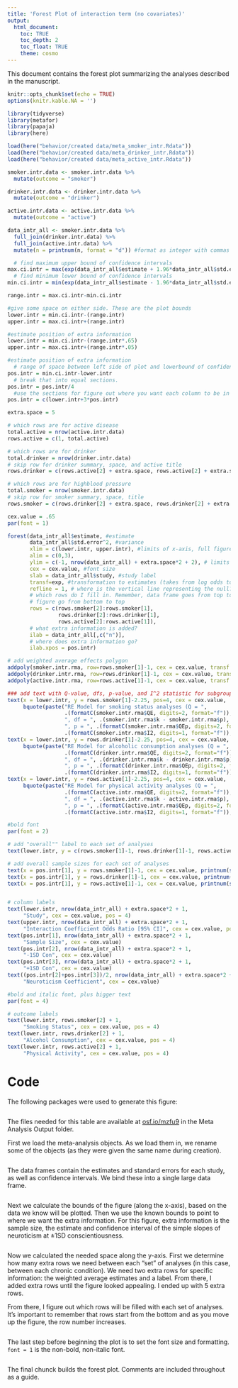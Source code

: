```yaml
---
title: 'Forest Plot of interaction term (no covariates)'
output: 
  html_document:
    toc: TRUE
    toc_depth: 2
    toc_float: TRUE
    theme: cosmo
---
```


This document contains the forest plot summarizing the analyses described in the manuscript. 

```r
knitr::opts_chunk$set(echo = TRUE)
options(knitr.kable.NA = '')
```

```r
library(tidyverse)
library(metafor)
library(papaja)
library(here)
```

```r
load(here("behavior/created data/meta_smoker_intr.Rdata"))
load(here("behavior/created data/meta_drinker_intr.Rdata"))
load(here("behavior/created data/meta_active_intr.Rdata"))
```

```r
smoker.intr.data <- smoker.intr.data %>%
  mutate(outcome = "smoker")

drinker.intr.data <- drinker.intr.data %>%
  mutate(outcome = "drinker")

active.intr.data <- active.intr.data %>%
  mutate(outcome = "active")

data_intr_all <- smoker.intr.data %>%
  full_join(drinker.intr.data) %>%
  full_join(active.intr.data) %>%
  mutate(n = printnum(n, format = "d")) #format as integer with commas
```

```r
  # find maximum upper bound of confidence intervals
max.ci.intr = max(exp(data_intr_all$estimate + 1.96*data_intr_all$std.error))
  # find minimum lower bound of confidence intervals
min.ci.intr = min(exp(data_intr_all$estimate - 1.96*data_intr_all$std.error))

range.intr = max.ci.intr-min.ci.intr

#give some space on either side. These are the plot bounds
lower.intr = min.ci.intr-(range.intr) 
upper.intr = max.ci.intr+(range.intr)

#estimate position of extra information
lower.intr = min.ci.intr-(range.intr*.65)
upper.intr = max.ci.intr+(range.intr*.05)

#estimate position of extra information
  # range of space between left side of plot and lowerbound of confidence intervals
pos.intr = min.ci.intr-lower.intr
  # break that into equal sections. 
pos.intr = pos.intr/4
  #use the sections for figure out where you want each column to be in that space
pos.intr = c(lower.intr+3*pos.intr)
```

```r
extra.space = 5

# which rows are for active disease
total.active = nrow(active.intr.data)
rows.active = c(1, total.active)

# which rows are for drinker
total.drinker = nrow(drinker.intr.data)
# skip row for drinker summary, space, and active title
rows.drinker = c(rows.active[2] + extra.space, rows.active[2] + extra.space + total.drinker - 1)

# which rows are for highblood pressure
total.smoker = nrow(smoker.intr.data)
# skip row for smoker summary, space, title
rows.smoker = c(rows.drinker[2] + extra.space, rows.drinker[2] + extra.space + total.smoker - 1)
```

```r
cex.value = .65
par(font = 1)
```

```r
forest(data_intr_all$estimate, #estimate
       data_intr_all$std.error^2, #variance
       xlim = c(lower.intr, upper.intr), #limits of x-axis, full figure
       alim = c(0,3),
       ylim = c(-1, nrow(data_intr_all) + extra.space*2 + 2), # limits of y-axis
       cex = cex.value, #font size
       slab = data_intr_all$study, #study label
       transf=exp, #transformation to estimates (takes from log odds to odds ratio)
       refline = 1, # where is the vertical line representing the null?
       # which rows do I fill in. Remember, data frame goes from top to bottom, but row numbers on 
       # figure go from bottom to top
       rows = c(rows.smoker[2]:rows.smoker[1], 
                rows.drinker[2]:rows.drinker[1],
                rows.active[2]:rows.active[1]),
       # what extra information is added?
       ilab = data_intr_all[,c("n")],
       # where does extra information go?
       ilab.xpos = pos.intr)

# add weighted average effects polygon
addpoly(smoker.intr.rma, row=rows.smoker[1]-1, cex = cex.value, transf = exp, mlab = "", col = "blue")
addpoly(drinker.intr.rma, row=rows.drinker[1]-1, cex = cex.value, transf = exp, mlab = "", col = "blue")
addpoly(active.intr.rma, row=rows.active[1]-1, cex = cex.value, transf = exp, mlab = "", col = "blue")

### add text with Q-value, dfs, p-value, and I^2 statistic for subgroups
text(x = lower.intr, y = rows.smoker[1]-2.25, pos=4, cex = cex.value,
     bquote(paste("RE Model for smoking status analyses (Q = ",
                  .(formatC(smoker.intr.rma$QE, digits=2, format="f")),
                  ", df = ", .(smoker.intr.rma$k - smoker.intr.rma$p),
                  ", p = ", .(formatC(smoker.intr.rma$QEp, digits=2, format="f")), "; ", I^2, " = ",
                  .(formatC(smoker.intr.rma$I2, digits=1, format="f")), "%)")))
text(x = lower.intr, y = rows.drinker[1]-2.25, pos=4, cex = cex.value,
     bquote(paste("RE Model for alcoholic consumption analyses (Q = ",
                  .(formatC(drinker.intr.rma$QE, digits=2, format="f")),
                  ", df = ", .(drinker.intr.rma$k - drinker.intr.rma$p),
                  ", p = ", .(formatC(drinker.intr.rma$QEp, digits=2, format="f")), "; ", I^2, " = ",
                  .(formatC(drinker.intr.rma$I2, digits=1, format="f")), "%)")))
text(x = lower.intr, y = rows.active[1]-2.25, pos=4, cex = cex.value,
     bquote(paste("RE Model for physical activity analyses (Q = ",
                  .(formatC(active.intr.rma$QE, digits=2, format="f")),
                  ", df = ", .(active.intr.rma$k - active.intr.rma$p),
                  ", p = ", .(formatC(active.intr.rma$QEp, digits=2, format="f")), "; ", I^2, " = ",
                  .(formatC(active.intr.rma$I2, digits=1, format="f")), "%)")))

#bold font
par(font = 2)

# add "overall"" label to each set of analyses
text(lower.intr, y = c(rows.smoker[1]-1, rows.drinker[1]-1, rows.active[1]-1), pos = 4, cex = cex.value, "Overall")

# add overall sample sizes for each set of analyses
text(x = pos.intr[1], y = rows.smoker[1]-1, cex = cex.value, printnum(sum(smoker.intr.data$n), format = "d"))
text(x = pos.intr[1], y = rows.drinker[1]-1, cex = cex.value, printnum(sum(drinker.intr.data$n), format = "d"))
text(x = pos.intr[1], y = rows.active[1]-1, cex = cex.value, printnum(sum(active.intr.data$n), format = "d"))


# column labels
text(lower.intr, nrow(data_intr_all) + extra.space*2 + 1,
     "Study", cex = cex.value, pos = 4)
text(upper.intr, nrow(data_intr_all) + extra.space*2 + 1,
     "Interaction Coefficient Odds Ratio [95% CI]", cex = cex.value, pos=2)
text(pos.intr[1], nrow(data_intr_all) + extra.space*2 + 1,
     "Sample Size", cex = cex.value)
text(pos.intr[2], nrow(data_intr_all) + extra.space*2 + 1,
     "-1SD Con", cex = cex.value)
text(pos.intr[3], nrow(data_intr_all) + extra.space*2 + 1,
     "+1SD Con", cex = cex.value)
text((pos.intr[2]+pos.intr[3])/2, nrow(data_intr_all) + extra.space*2 + 2,
     "Neuroticism Coefficient", cex = cex.value)

#bold and italic font, plus bigger text
par(font = 4)

# outcome labels
text(lower.intr, rows.smoker[2] + 1,
     "Smoking Status", cex = cex.value, pos = 4)
text(lower.intr, rows.drinker[2] + 1,
     "Alcohol Consumption", cex = cex.value, pos = 4)
text(lower.intr, rows.active[2] + 1,
     "Physical Activity", cex = cex.value, pos = 4)
```

# Code

The following packages were used to generate this figure: 

```r
```

The files needed for this table are available at [osf.io/mzfu9](https://osf.io/mzfu9/) in the Meta Analysis Output folder.

First we load the meta-analysis objects. As we load them in, we rename some of the objects (as they were given the same name during creation).

```r
```

The data frames contain the estimates and standard errors for each study, as well as confidence intervals. We bind these into a single large data frame.

```r
```

Next we calculate the bounds of the figure (along the x-axis), based on the data we know will be plotted. Then we use the known bounds to point to where we want the extra information. For this figure, extra information is the sample size, the estimate and confidence interval of the simple slopes of neuroticism at ±1SD conscientiousness. 

```r
```

Now we calculated the needed space along the y-axis. First we determine how many extra rows we need between each "set" of analyses (in this case, between each chronic condition). We need two extra rows for specific information: the weighted average estimates and a label. From there, I added extra rows until the figure looked appealing. I ended up with 5 extra rows.

From there, I figure out which rows will be filled with each set of analyses. It's important to remember that rows start from the bottom and as you move up the figure, the row number increases. 

```r
```

The last step before beginning the plot is to set the font size and formatting. `font = 1` is the non-bold, non-italic font.

```r
```

The final chunck builds the forest plot. Comments are included throughout as a guide.

```r
```


